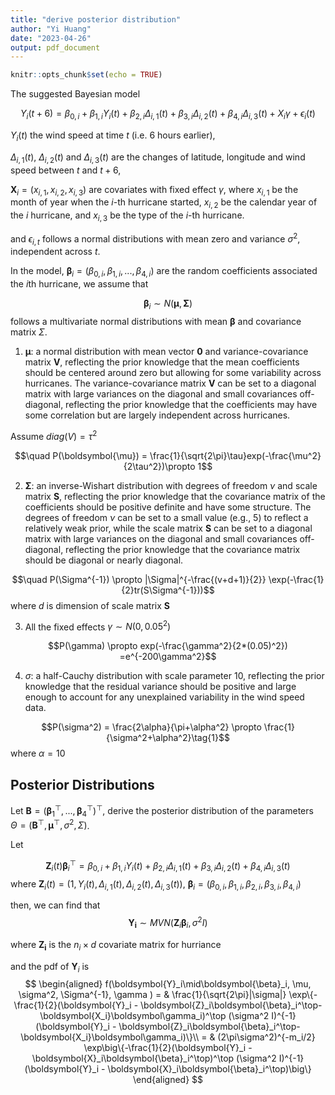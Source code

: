 ```yaml
---
title: "derive posterior distribution"
author: "Yi Huang"
date: "2023-04-26"
output: pdf_document
---
```


```r
knitr::opts_chunk$set(echo = TRUE)
```


The suggested Bayesian model 

$$Y_{i}(t+6) =\beta_{0,i}+\beta_{1,i}Y_{i}(t) + \beta_{2,i}\Delta_{i,1}(t)+
\beta_{3,i}\Delta_{i,2}(t) +\beta_{4,i}\Delta_{i,3}(t) + X_i\gamma + \epsilon_{i}(t)$$  

$Y_{i}(t)$ the wind speed at time $t$ (i.e. 6 hours earlier),  \

$\Delta_{i,1}(t)$, $\Delta_{i,2}(t)$ and $\Delta_{i,3}(t)$ are the changes of latitude, longitude and wind speed between $t$ and $t+6$, \

$\mathbf{X}_i = (x_{i,1},x_{i,2},x_{i,3})$ are covariates with fixed effect $\gamma$, where $x_{i,1}$ be the month of year when the $i$-th hurricane started, $x_{i,2}$ be the calendar year of the $i$ hurricane, and $x_{i,3}$ be the type of the $i$-th hurricane. \

and $\epsilon_{i,t}$ follows a  normal distributions with mean zero and variance $\sigma^2$, independent across $t$. \


In the model,  $\boldsymbol{\beta}_{i} =  (\beta_{0,i},\beta_{1,i},...,\beta_{4,i})$ are the random coefficients associated the $i$th hurricane, we assume that \

$$\boldsymbol{\beta}_{i} \sim N(\boldsymbol{\mu}, \boldsymbol{\Sigma})$$
follows a multivariate normal distributions with mean $\boldsymbol{\beta}$ and covariance matrix $\Sigma$.

\newpage
\paragraph{Prior distributions}

1. $\boldsymbol{\mu}$: a normal distribution with mean vector $\boldsymbol{0}$ and variance-covariance matrix $\boldsymbol{V}$, reflecting the prior knowledge that the mean coefficients should be centered around zero but allowing for some variability across hurricanes. The variance-covariance matrix $\boldsymbol{V}$ can be set to a diagonal matrix with large variances on the diagonal and small covariances off-diagonal, reflecting the prior knowledge that the coefficients may have some correlation but are largely independent across hurricanes.

Assume $diag(V)=\tau^2$

$$\quad P(\boldsymbol{\mu}) = \frac{1}{\sqrt{2\pi}\tau}exp(-\frac{\mu^2}{2\tau^2})\propto 1$$

2. $\boldsymbol{\Sigma}$: an inverse-Wishart distribution with degrees of freedom $\nu$ and scale matrix $\boldsymbol{S}$, reflecting the prior knowledge that the covariance matrix of the coefficients should be positive definite and have some structure. The degrees of freedom $\nu$ can be set to a small value (e.g., 5) to reflect a relatively weak prior, while the scale matrix $\boldsymbol{S}$ can be set to a diagonal matrix with large variances on the diagonal and small covariances off-diagonal, reflecting the prior knowledge that the covariance matrix should be diagonal or nearly diagonal.

$$\quad P(\Sigma^{-1}) \propto 
|\Sigma|^{-\frac{(v+d+1)}{2}} \exp(-\frac{1}{2}tr(S\Sigma^{-1}))$$
where $d$ is dimension of scale matrix $\boldsymbol{S}$

3. All the fixed effects $\gamma \sim N(0, 0.05^2)$

$$P(\gamma) \propto exp(-\frac{\gamma^2}{2*(0.05)^2}) =e^{-200\gamma^2}$$

4. $\sigma$: a half-Cauchy distribution with scale parameter 10, reflecting the prior knowledge that the residual variance should be positive and large enough to account for any unexplained variability in the wind speed data.


$$P(\sigma^2) = \frac{2\alpha}{\pi+\alpha^2} \propto \frac{1}{\sigma^2+\alpha^2}\tag{1}$$
  where $\alpha=10$\


\newpage

## Posterior Distributions

Let $\textbf{B} = (\boldsymbol{\beta}_1^\top,..., \boldsymbol{\beta}_4^\top)^\top$, derive the posterior distribution of the parameters $\Theta = (\textbf{B}^\top, \boldsymbol{\mu}^\top, \sigma^2, \Sigma)$.

Let

$$\boldsymbol{Z}_i(t)\boldsymbol{\beta}_i^\top = \beta_{0,i} + \beta_{1,i}Y_i(t) + \beta_{2,i}\Delta_{i,1}(t) + \beta_{3,i}\Delta_{i,2}(t) + \beta_{4,i}\Delta_{i,3}(t)$$
  where $\boldsymbol{Z}_i(t) = (1, Y_i(t), \Delta_{i,1}(t), \Delta_{i,2}(t), \Delta_{i,3}(t))$, $\boldsymbol{\beta}_i = (\beta_{0,i}, \beta_{1,i}, \beta_{2,i}, \beta_{3,i}, \beta_{4,i})$
  
  then, we can find that
$$\boldsymbol{Y_i} {\sim} MVN(\boldsymbol{Z}_i\boldsymbol{\beta}_i, \sigma^2I)$$
  
  where $\boldsymbol{Z_i}$ is the $n_i\times d$ covariate matrix for hurriance

and the pdf of $\boldsymbol{Y}_i$ is
$$
\begin{aligned}
f(\boldsymbol{Y}_i\mid\boldsymbol{\beta}_i, \mu, \sigma^2, \Sigma^{-1}, \gamma ) = &  \frac{1}{\sqrt{2\pi}|\sigma|} \exp\{-\frac{1}{2}(\boldsymbol{Y}_i - \boldsymbol{Z}_i\boldsymbol{\beta}_i^\top-\boldsymbol{X_i}\boldsymbol\gamma_i)^\top (\sigma^2 I)^{-1}(\boldsymbol{Y}_i - \boldsymbol{Z}_i\boldsymbol{\beta}_i^\top-\boldsymbol{X_i}\boldsymbol\gamma_i)\}\\
= & (2\pi\sigma^2)^{-m_i/2} \exp\big\{-\frac{1}{2}(\boldsymbol{Y}_i - \boldsymbol{X}_i\boldsymbol{\beta}_i^\top)^\top (\sigma^2 I)^{-1}(\boldsymbol{Y}_i - \boldsymbol{X}_i\boldsymbol{\beta}_i^\top)\big\}
\end{aligned}
$$
